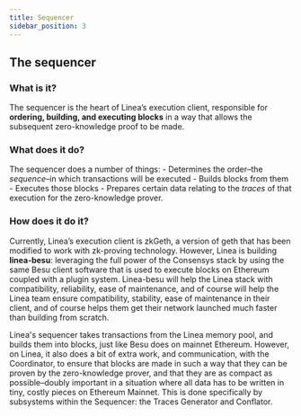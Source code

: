 ```yaml
---
title: Sequencer
sidebar_position: 3
---
```


## The sequencer

### What is it?

The sequencer is the heart of Linea’s execution client, responsible for **ordering, building, and executing blocks** in a way that allows the subsequent zero-knowledge proof to be made.

### What does it do?

The sequencer does a number of things: - Determines the order–the _sequence_–in which transactions will be executed - Builds blocks from them - Executes those blocks - Prepares certain data relating to the _traces_ of that execution for the zero-knowledge prover.

### How does it do it?

Currently, Linea’s execution client is zkGeth, a version of geth that has been modified to work with zk-proving technology. However, Linea is building **linea-besu**: leveraging the full power of the Consensys stack by using the same Besu client software that is used to execute blocks on Ethereum coupled with a plugin system. Linea-besu will help the Linea stack with compatibility, reliability, ease of maintenance, and of course will help the Linea team ensure compatibility, stability, ease of maintenance in their client, and of course helps them get their network launched much faster than building from scratch.

Linea's sequencer takes transactions from the Linea memory pool, and builds them into blocks, just like Besu does on mainnet Ethereum. However, on Linea, it also does a bit of extra work, and communication, with the Coordinator, to ensure that blocks are made in such a way that they can be proven by the zero-knowledge prover, and that they are as compact as possible–doubly important in a situation where all data has to be written in tiny, costly pieces on Ethereum Mainnet. This is done specifically by subsystems within the Sequencer: the Traces Generator and Conflator.
